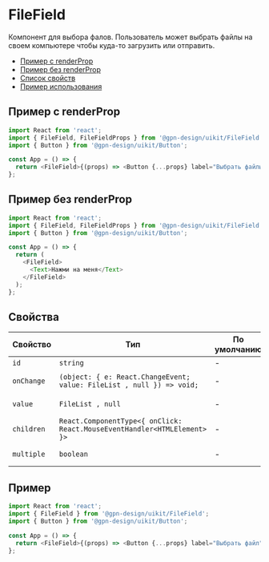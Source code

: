
# FileField

Компонент для выбора фалов. Пользователь может выбрать файлы на своем компьютере чтобы куда-то загрузить или отправить.

- [Пример с renderProp](#пример-с-renderprop)
- [Пример без renderProp](#пример-без-renderprop)
- [Список свойств](#свойства)
- [Пример использования](#пример)

## Пример с renderProp

<FileFieldExampleRenderProp />

```ts
import React from 'react';
import { FileField, FileFieldProps } from '@gpn-design/uikit/FileField';
import { Button } from '@gpn-design/uikit/Button';

const App = () => {
  return <FileField>{(props) => <Button {...props} label="Выбрать файлы" />}</FileField>;
};
```



## Пример без renderProp

<FileFieldExampleWithoutRenderProp />

```ts
import React from 'react';
import { FileField, FileFieldProps } from '@gpn-design/uikit/FileField';
import { Button } from '@gpn-design/uikit/Button';

const App = () => {
  return (
    <FileField>
      <Text>Нажми на меня</Text>
    </FileField>
  );
};
```


## Свойства

| Свойство  | Тип                                                                      | По умолчанию | Описание                |
| --------- | ------------------------------------------------------------------------ | ------------ | ----------------------- |
| `id`        | `string`                                                                 | -            | Идентификатор                      |
| `onChange`  | `(object: { e: React.ChangeEvent; value: FileList , null }) => void;`    | -            | Действие при выборе файла    |
| `value`     | `FileList , null`                                                        | -            | Выбранные файлы         |
| `children`  | `React.ComponentType<{ onClick: React.MouseEventHandler<HTMLElement> }>` | -            | Компонент представления |
| `multiple `| `boolean`                                                                | -            | Множественный выбор     |

## Пример

```ts
import React from 'react';
import { FileField } from '@gpn-design/uikit/FileField';
import { Button } from '@gpn-design/uikit/Button';

const App = () => {
  return <FileField>{(props) => <Button {...props} label="Выбрать файл" />}</FileField>;
};
```
